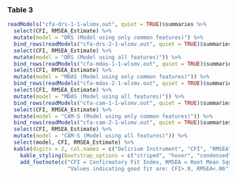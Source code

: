 


### Table 3
```r

readModels("cfa-drs-1-1-wlsmv.out", quiet = TRUE)$summaries %>%
  select(CFI, RMSEA_Estimate) %>%
  mutate(model = "DRS (Model using only common features)") %>%
  bind_rows(readModels("cfa-drs-2-1-wlsmv.out", quiet = TRUE)$summaries %>%
  select(CFI, RMSEA_Estimate) %>%
  mutate(model = "DRS (Model using all features)")) %>%
  bind_rows(readModels("cfa-mdas-1-1-wlsmv.out", quiet = TRUE)$summaries %>%
  select(CFI, RMSEA_Estimate) %>%
  mutate(model = "MDAS (Model using only common features)")) %>%
  bind_rows(readModels("cfa-mdas-2-1-wlsmv.out", quiet = TRUE)$summaries %>%
  select(CFI, RMSEA_Estimate) %>%
  mutate(model = "MDAS (Model using all features)")) %>%
  bind_rows(readModels("cfa-cam-1-1-wlsmv.out", quiet = TRUE)$summaries %>%
  select(CFI, RMSEA_Estimate) %>%
  mutate(model = "CAM-S (Model using only common features)")) %>%
  bind_rows(readModels("cfa-cam-2-1-wlsmv.out", quiet = TRUE)$summaries %>%
  select(CFI, RMSEA_Estimate) %>%
  mutate(model = "CAM-S (Model using all features)")) %>%
  select(model, CFI, RMSEA_Estimate) %>%
  kable(digits = 2, col.names = c("Delirium Instrument", "CFI", "RMSEA")) %>%
    kable_styling(bootstrap_options = c("striped", "hover", "condensed"), full_width = F, position = "left") %>%
    add_footnote(c("CFI = Confirmatory Fit Index, RMSEA = Root Mean Squared Error of Approximation", 
                   "Values indicating good fit are: CFI>.9, RMSEA<.06"), notation = "symbol")


```




